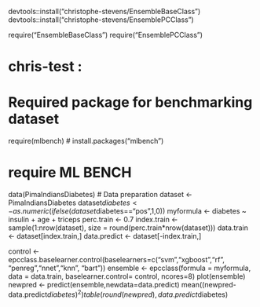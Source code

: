 devtools::install("christophe-stevens/EnsembleBaseClass")
devtools::install("christophe-stevens/EnsemblePCClass")

require("EnsembleBaseClass") 
require("EnsemblePCClass") 


####################################
#
# chris-test : 
#
####################################
# Required package for benchmarking dataset
require(mlbench)  # install.packages("mlbench")  

# require ML BENCH
data(PimaIndiansDiabetes)
# Data preparation
dataset <- PimaIndiansDiabetes
dataset$diabetes <- as.numeric(ifelse(dataset$diabetes=="pos",1,0))
myformula <- diabetes ~ insulin + age + triceps
perc.train <- 0.7
index.train <- sample(1:nrow(dataset), size = round(perc.train*nrow(dataset)))
data.train <- dataset[index.train,]
data.predict <- dataset[-index.train,]


control <- epcclass.baselearner.control(baselearners=c("svm","xgboost","rf",
                                                       "penreg","nnet","knn",
                                                       "bart"))
ensemble <- epcclass(formula =  myformula, data = data.train, 
                     baselearner.control= control, ncores=8)
plot(ensemble)
newpred <- predict(ensemble,newdata=data.predict)
mean((newpred-data.predict$diabetes)^2)
table(round(newpred), data.predict$diabetes)
